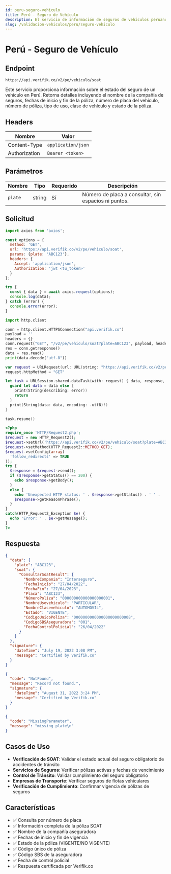 ```yaml
---
id: peru-seguro-vehiculo
title: Perú - Seguro de Vehículo
description: El servicio de información de seguros de vehículos peruanos proporciona información sobre el estado del seguro de un vehículo en Perú. Retorna detalles incluyendo el nombre de la compañía de seguros, fechas de inicio y fin de la póliza, número de placa del vehículo, número de póliza, tipo de uso, clase de vehículo y estado de la póliza.
slug: /validacion-vehiculos/peru/seguro-vehiculo
---
```



# Perú - Seguro de Vehículo

## Endpoint

```
https://api.verifik.co/v2/pe/vehiculo/soat
```

Este servicio proporciona información sobre el estado del seguro de un vehículo en Perú. Retorna detalles incluyendo el nombre de la compañía de seguros, fechas de inicio y fin de la póliza, número de placa del vehículo, número de póliza, tipo de uso, clase de vehículo y estado de la póliza.

## Headers

| Nombre          | Valor              |
| --------------- | ------------------ |
| Content-Type    | `application/json` |
| Authorization   | `Bearer <token>`   |

## Parámetros

| Nombre           | Tipo    | Requerido | Descripción                                    |
| ---------------- | ------- | --------- | ---------------------------------------------- |
| `plate`          | string  | Sí        | Número de placa a consultar, sin espacios ni puntos. |

## Solicitud

<Tabs>
<TabItem value="javascript" label="JavaScript">

```javascript
import axios from 'axios';

const options = {
  method: 'GET',
  url: 'https://api.verifik.co/v2/pe/vehiculo/soat',
  params: {plate: 'ABC123'},
  headers: {
    Accept: 'application/json',
    Authorization: 'jwt <tu_token>'
  }
};

try {
  const { data } = await axios.request(options);
  console.log(data);
} catch (error) {
  console.error(error);
}
```

</TabItem>
<TabItem value="python" label="Python">

```python
import http.client

conn = http.client.HTTPSConnection("api.verifik.co")
payload = ''
headers = {}
conn.request("GET", "/v2/pe/vehiculo/soat?plate=ABC123", payload, headers)
res = conn.getresponse()
data = res.read()
print(data.decode("utf-8"))
```

</TabItem>
<TabItem value="swift" label="Swift">

```swift
var request = URLRequest(url: URL(string: "https://api.verifik.co/v2/pe/vehiculo/soat?plate=ABC123")!,timeoutInterval: Double.infinity)
request.httpMethod = "GET"

let task = URLSession.shared.dataTask(with: request) { data, response, error in 
  guard let data = data else {
    print(String(describing: error))
    return
  }
  print(String(data: data, encoding: .utf8)!)
}

task.resume()
```

</TabItem>
<TabItem value="php" label="PHP">

```php
<?php
require_once 'HTTP/Request2.php';
$request = new HTTP_Request2();
$request->setUrl('https://api.verifik.co/v2/pe/vehiculo/soat?plate=ABC123');
$request->setMethod(HTTP_Request2::METHOD_GET);
$request->setConfig(array(
  'follow_redirects' => TRUE
));
try {
  $response = $request->send();
  if ($response->getStatus() == 200) {
    echo $response->getBody();
  }
  else {
    echo 'Unexpected HTTP status: ' . $response->getStatus() . ' ' .
    $response->getReasonPhrase();
  }
}
catch(HTTP_Request2_Exception $e) {
  echo 'Error: ' . $e->getMessage();
}
?>
```

</TabItem>
</Tabs>

## Respuesta

<Tabs>
<TabItem value="200" label="200">

```json
{
  "data": {
    "plate": "ABC123",
    "soat": {
      "ConsultarSoatResult": {
        "NombreCompania": "Interseguro",
        "FechaInicio": "27/04/2022",
        "FechaFin": "27/04/2023",
        "Placa": "ABC123",
        "NúmeroPoliza": "000000000000000000001",
        "NombreUsovehiculo": "PARTICULAR",
        "NombreClasevehiculo": "AUTOMOVIL",
        "Estado": "VIGENTE",
        "CodigoUnicoPoliza": "0000000000000000000000008",
        "CodigoSBSAseguradora": "001",
        "FechaControlPolicial": "26/04/2022"
      }
    }
  },
  "signature": {
    "dateTime": "July 19, 2022 3:08 PM",
    "message": "Certified by Verifik.co"
  }
}
```

</TabItem>
<TabItem value="404" label="404">

```json
{
  "code": "NotFound",
  "message": "Record not found.",
  "signature": {
    "dateTime": "August 31, 2022 3:24 PM",
    "message": "Certified by Verifik.co"
  }
}
```

</TabItem>
<TabItem value="409" label="409">

```json
{
  "code": "MissingParameter",
  "message": "missing plate\n"
}
```

</TabItem>
</Tabs>

## Casos de Uso

- **Verificación de SOAT**: Validar el estado actual del seguro obligatorio de accidentes de tránsito
- **Servicios de Seguros**: Verificar pólizas activas y fechas de vencimiento
- **Control de Tránsito**: Validar cumplimiento del seguro obligatorio
- **Empresas de Transporte**: Verificar seguros de flotas vehiculares
- **Verificación de Cumplimiento**: Confirmar vigencia de pólizas de seguros

## Características

- ✅ Consulta por número de placa
- ✅ Información completa de la póliza SOAT
- ✅ Nombre de la compañía aseguradora
- ✅ Fechas de inicio y fin de vigencia
- ✅ Estado de la póliza (VIGENTE/NO VIGENTE)
- ✅ Código único de póliza
- ✅ Código SBS de la aseguradora
- ✅ Fecha de control policial
- ✅ Respuesta certificada por Verifik.co
